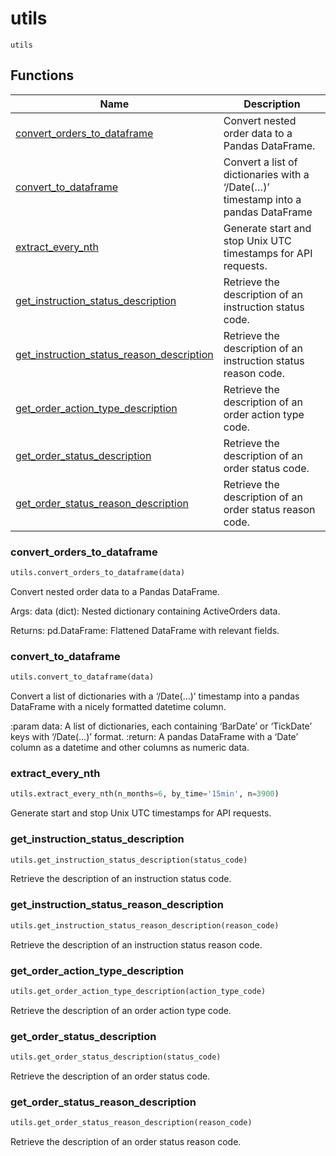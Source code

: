 # utils { #pygcapi.utils }

`utils`



## Functions

| Name | Description |
| --- | --- |
| [convert_orders_to_dataframe](#pygcapi.utils.convert_orders_to_dataframe) | Convert nested order data to a Pandas DataFrame. |
| [convert_to_dataframe](#pygcapi.utils.convert_to_dataframe) | Convert a list of dictionaries with a '/Date(...)' timestamp into a pandas DataFrame |
| [extract_every_nth](#pygcapi.utils.extract_every_nth) | Generate start and stop Unix UTC timestamps for API requests. |
| [get_instruction_status_description](#pygcapi.utils.get_instruction_status_description) | Retrieve the description of an instruction status code. |
| [get_instruction_status_reason_description](#pygcapi.utils.get_instruction_status_reason_description) | Retrieve the description of an instruction status reason code. |
| [get_order_action_type_description](#pygcapi.utils.get_order_action_type_description) | Retrieve the description of an order action type code. |
| [get_order_status_description](#pygcapi.utils.get_order_status_description) | Retrieve the description of an order status code. |
| [get_order_status_reason_description](#pygcapi.utils.get_order_status_reason_description) | Retrieve the description of an order status reason code. |

### convert_orders_to_dataframe { #pygcapi.utils.convert_orders_to_dataframe }

```python
utils.convert_orders_to_dataframe(data)
```

Convert nested order data to a Pandas DataFrame.

Args:
    data (dict): Nested dictionary containing ActiveOrders data.

Returns:
    pd.DataFrame: Flattened DataFrame with relevant fields.

### convert_to_dataframe { #pygcapi.utils.convert_to_dataframe }

```python
utils.convert_to_dataframe(data)
```

Convert a list of dictionaries with a '/Date(...)' timestamp into a pandas DataFrame
with a nicely formatted datetime column.

:param data: A list of dictionaries, each containing 'BarDate' or 'TickDate' keys with '/Date(...)' format.
:return: A pandas DataFrame with a 'Date' column as a datetime and other columns as numeric data.

### extract_every_nth { #pygcapi.utils.extract_every_nth }

```python
utils.extract_every_nth(n_months=6, by_time='15min', n=3900)
```

Generate start and stop Unix UTC timestamps for API requests.

### get_instruction_status_description { #pygcapi.utils.get_instruction_status_description }

```python
utils.get_instruction_status_description(status_code)
```

Retrieve the description of an instruction status code.

### get_instruction_status_reason_description { #pygcapi.utils.get_instruction_status_reason_description }

```python
utils.get_instruction_status_reason_description(reason_code)
```

Retrieve the description of an instruction status reason code.

### get_order_action_type_description { #pygcapi.utils.get_order_action_type_description }

```python
utils.get_order_action_type_description(action_type_code)
```

Retrieve the description of an order action type code.

### get_order_status_description { #pygcapi.utils.get_order_status_description }

```python
utils.get_order_status_description(status_code)
```

Retrieve the description of an order status code.

### get_order_status_reason_description { #pygcapi.utils.get_order_status_reason_description }

```python
utils.get_order_status_reason_description(reason_code)
```

Retrieve the description of an order status reason code.